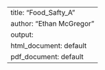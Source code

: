 ---
title: "Food_Safty_A"
author: "Ethan McGregor"
output:
  html_document: default
  pdf_document: default
---